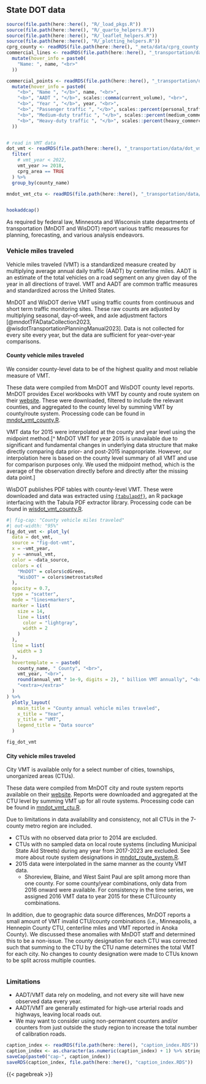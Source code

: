 ## State DOT data

```r
source(file.path(here::here(), "R/_load_pkgs.R"))
source(file.path(here::here(), "R/_quarto_helpers.R"))
source(file.path(here::here(), "R/_leaflet_helpers.R"))
source(file.path(here::here(), "R/_plotting_helpers.R"))
cprg_county <- readRDS(file.path(here::here(), "_meta/data/cprg_county.RDS"))
commercial_lines <- readRDS(file.path(here::here(), "_transportation/data/commercial_calibration_lines.RDS")) %>%
  mutate(hover_info = paste0(
    "Name: ", name, "<br>"
  ))

commercial_points <- readRDS(file.path(here::here(), "_transportation/data/commercial_calibration_points.RDS")) %>%
  mutate(hover_info = paste0(
    "<b>", "Name ", "</b>", name, "<br>",
    "<b>", "AADT ", "</b>", scales::comma(current_volume), "<br>",
    "<b>", "Year ", "</b>", year, "<br>",
    "<b>", "Passenger traffic ", "</b>", scales::percent(personal_traffic_ratio, accuracy = 1), "<br>",
    "<b>", "Medium-duty traffic ", "</b>", scales::percent(medium_commercial_ratio, accuracy = 1), "<br>",
    "<b>", "Heavy-duty traffic ", "</b>", scales::percent(heavy_commercial_ratio, accuracy = 1), "<br>"
  ))


# read in VMT data
dot_vmt <- readRDS(file.path(here::here(), "_transportation/data/dot_vmt.RDS")) %>%
  filter(
    # vmt_year < 2022,
    vmt_year >= 2018,
    cprg_area == TRUE
  ) %>%
  group_by(county_name)

mndot_vmt_ctu <- readRDS(file.path(here::here(), "_transportation/data/mndot_vmt_ctu.RDS"))


hookaddcap()
```

As required by federal law, Minnesota and Wisconsin state departments of transportation (MnDOT and WisDOT) report various traffic measures for planning, forecasting, and various analysis endeavors.

### Vehicle miles traveled

Vehicle miles traveled (VMT) is a standardized measure created by multiplying average annual daily traffic (AADT) by centerline miles. AADT is an estimate of the total vehicles on a road segment on any given day of the year in all directions of travel. VMT and AADT are common traffic measures and standardized across the United States. 

MnDOT and WisDOT derive VMT using traffic counts from continuous and short term traffic monitoring sites. These raw counts are adjusted by multiplying seasonal, day-of-week, and axle adjustment factors [@mndotTFADataCollection2023, @wisdotTransportationPlanningManual2023]. Data is not collected for every site every year, but the data are sufficient for year-over-year comparisons. 

#### County vehicle miles traveled

We consider county-level data to be of the highest quality and most reliable measure of VMT.

These data were compiled from MnDOT and WisDOT county level reports. MnDOT provides Excel workbooks with VMT by county and route system on their [website](https://www.dot.state.mn.us/roadway/data/data-products.html). These were downloaded, filtered to include the relevant counties, and aggregated to the county level by summing VMT by county/route system. Processing code can be found in [mndot_vmt_county.R](data-raw/mndot_vmt_county.R). 

VMT data for 2015 were interpolated at the county and year level using the midpoint method.[^ MnDOT VMT for year 2015 is unavailable due to significant and fundamental changes in underlying data structure that make directly comparing data prior- and post-2015 inappropriate. However, our interpolation here is based on the county level summary of all VMT and use for comparison purposes only. We used the midpoint method, which is the average of the observation directly before and directly after the missing data point.]

WisDOT publishes PDF tables with county-level VMT. These were downloaded and data was extracted using [`{tabulapdf}`](https://docs.ropensci.org/tabulapdf/), an R package interfacing with the Tabula PDF extractor library. Processing code can be found in [wisdot_vmt_county.R](data-raw/wisdot_vmt_county.R). 

```r
#| fig-cap: "County vehicle miles traveled"
#| out-width: "95%"
fig_dot_vmt <- plot_ly(
  data = dot_vmt,
  source = "fig-dot-vmt",
  x = ~vmt_year,
  y = ~annual_vmt,
  color = ~data_source,
  colors = c(
    "MnDOT" = colors$cdGreen,
    "WisDOT" = colors$metrostatsRed
  ),
  opacity = 0.7,
  type = "scatter",
  mode = "lines+markers",
  marker = list(
    size = 14,
    line = list(
      color = "lightgray",
      width = 2
    )
  ),
  line = list(
    width = 3
  ),
  hovertemplate = ~ paste0(
    county_name, " County", "<br>",
    vmt_year, "<br>",
    round(annual_vmt * 1e-9, digits = 2), " billion VMT annually", "<br>",
    "<extra></extra>"
  )
) %>%
  plotly_layout(
    main_title = "County annual vehicle miles traveled",
    x_title = "Year",
    y_title = "VMT",
    legend_title = "Data source"
  )

fig_dot_vmt
```

#### City vehicle miles traveled

City VMT is available only for a select number of cities, townships, unorganized areas (CTUs). 

These data were compiled from MnDOT city and route system reports available on their [website](https://www.dot.state.mn.us/roadway/data/data-products.html). Reports were downloaded and aggregated at the CTU level by summing VMT up for all route systems. Processing code can be found in [mndot_vmt_ctu.R](data-raw/mndot_vmt_ctu.R). 

Due to limitations in data availability and consistency, not all CTUs in the 7-county metro region are included. 

- CTUs with no observed data prior to 2014 are excluded.
- CTUs with no sampled data on local route systems (including Municipal State Aid Streets) during any year from 2017-2023 are excluded. See more about route system designations in [mndot_route_system.R](data-raw/mndot_route_system.R).
- 2015 data were interpolated in the same manner as the county VMT data. 
  - Shoreview, Blaine, and West Saint Paul are split among more than one county. For some county/year combinations, only data from 2016 onward were available. For consistency in the time series, we assigned 2016 VMT data to year 2015 for these CTU/county combinations.
  
In addition, due to geographic data source differences, MnDOT reports a small amount of VMT invalid CTU/county combinations (i.e., Minneapolis, a Hennepin County CTU, centerline miles and VMT reported in Anoka County). We discussed these anomalies with MnDOT staff and determined this to be a non-issue. The county designation for each CTU was corrected such that summing to the CTU by the CTU name determines the total VMT for each city. No changes to county designation were made to CTUs known to be split across multiple counties.

```r
```

<!-- ### Vehicle distribution by weight {#sec-vehicle-weight-dist} -->

<!-- To calibrate the generalized StreetLight Index to get commercial vehicle counts, we created a set of spatial lines (roads) to calibrate StreetLight's metrics. For each calibration road, we found the proportion of passenger, medium-, and heavy-duty vehicles in the most recently available year, up to 2021.  -->

<!-- State DOTs operate vehicle classification stations, which provide both the volume of traffic on a given road segment and, for some locations, the breakdown of volume by vehicle type. We obtained this breakdown using data from MnDOT [@mndotYearlyVolumeTrends2021] and WisDOT [@wisdotWisconsinVehicleClassification2020] reporting websites.  -->

<!-- MnDOT provides AADT road segments, which align with station identification numbers. Wisconsin does not readily supply AADT road segment data, so as suggested by the Wisconsin cartographers office [@statecartographersofficeWisconsinRoadData2021] we pulled OpenStreetMaps road data (OSM version `r wi_osm_meta$OSM_version`).  -->

<!-- Then, we selected only the stations within the study area with observations in the last five years (2017-2021). Finally, we joined this data with AADT [@mndotVMTRouteSystem2021, @wisdotWisconsinVehicleMiles2021] road segments by station ID. The road segments sampled include multiple road functional classes and segments in all counties. All traffic sensor stations pulled were permanent, continuous monitoring sites. Data were cross-validated by verifying AADT and weight distribution fields on [MnDOT](https://mndot.maps.arcgis.com/apps/webappviewer/index.html?id=7b3be07daed84e7fa170a91059ce63bb) and [WisDOT](https://wisdot.maps.arcgis.com/apps/webappviewer/index.html?id=2e12a4f051de4ea9bc865ec6393731f8) traffic mapping applications.  -->

<!-- Data were processed in R scripts: [wisdot_stations.R](data-raw/wisdot_stations.R), [mndot_extract_yearly_volume_trends.R](data-raw/mndot_extract_yearly_volume_trends.R),  [mndot_stations.R](data-raw/mndot_stations.R), [stl_calibration_lines_points.R](data-raw/stl_calibration_lines_points.R).   -->

<!-- ```{r fig-map-calibration-set} -->
<!-- #| fig-cap: "StreetLight calibration locations and values" -->
<!-- #| out-width: "95%" -->
<!-- #| out-height: "500px" -->


<!-- bound_box <- st_bbox(commercial_lines) %>% -->
<!--   unlist() -->

<!-- fig_map_calibration_set <- -->
<!--   council_leaflet() %>% -->
<!--   addPolygons( -->
<!--     data = cprg_county %>% -->
<!--       sf::st_transform(4326), -->
<!--     fill = FALSE, -->
<!--     color = "gray", -->
<!--     popup = cprg_county$NAMELSAD, -->
<!--     group = "County outlines" -->
<!--   ) %>% -->
<!--   addPolylines( -->
<!--     data = commercial_lines, -->
<!--     weight = 6, -->
<!--     color = "black", -->
<!--     popup = commercial_lines$hover_info, -->
<!--     group = "Road segments" -->
<!--   ) %>% -->
<!--   addCircleMarkers( -->
<!--     data = commercial_points, -->
<!--     popup = commercial_points$hover_info, -->
<!--     fillColor = colors$councilBlue, -->
<!--     radius = 10, -->
<!--     group = "Stations" -->
<!--   ) %>% -->
<!--   leaflet::addLayersControl( -->
<!--     overlayGroups = c( -->
<!--       "County outlines", -->
<!--       "Stations", -->
<!--       "Road segments" -->
<!--     ) -->
<!--   ) %>% -->
<!--   fitBounds( -->
<!--     lng1 = bound_box[[1]], -->
<!--     lng2 = bound_box[[3]], -->
<!--     lat1 = bound_box[[2]], -->
<!--     lat2 = bound_box[[4]] -->
<!--   ) -->

<!-- fig_map_calibration_set -->
<!-- ``` -->

<!-- Only `r nrow(commercial_points)` calibration roads were used for this inventory due to data availability constraints.  -->

<!-- ```{r fig-vehicle-weight-distribution} -->
<!-- #| fig-cap: "Vehicle weight distribution at calibration points" -->
<!-- #| out-width: "95%" -->
<!-- calibration_long <- commercial_points %>% -->
<!--   arrange(-heavy_commercial_ratio) %>% -->
<!--   select( -->
<!--     name, -->
<!--     year, -->
<!--     personal_traffic_ratio, -->
<!--     medium_commercial_ratio, -->
<!--     heavy_commercial_ratio -->
<!--   ) %>% -->
<!--   sf::st_drop_geometry() %>% -->
<!--   tidyr::pivot_longer( -->
<!--     cols = c( -->
<!--       personal_traffic_ratio, -->
<!--       medium_commercial_ratio, -->
<!--       heavy_commercial_ratio -->
<!--     ), -->
<!--     names_to = "vehicle_weight" -->
<!--   ) %>% -->
<!--   mutate( -->
<!--     vehicle_weight = -->
<!--       case_when( -->
<!--         vehicle_weight == "personal_traffic_ratio" ~ "Passenger", -->
<!--         vehicle_weight == "medium_commercial_ratio" ~ "Medium-duty", -->
<!--         vehicle_weight == "heavy_commercial_ratio" ~ "Heavy-duty", -->
<!--       ) -->
<!--   ) -->

<!-- fig_vehicle_weight_distribution <- plot_ly( -->
<!--   data = calibration_long, -->
<!--   source = "fig-vehicle-weight-distribution", -->
<!--   type = "bar", -->
<!--   x = ~name, -->
<!--   y = ~value, -->
<!--   color = ~vehicle_weight, -->
<!--   colors = unlist(vehicle_weight_colors), -->
<!--   hoverinfo = "text", -->
<!--   hovertemplate = ~ paste0( -->
<!--     "Name: ", name, "<br>", -->
<!--     "Year: ", year, "<br>", -->
<!--     scales::percent(value, accuracy = 1), " ", vehicle_weight, "<br>", -->
<!--     "<extra></extra>" -->
<!--   ) -->
<!-- ) %>% -->
<!--   plotly_layout( -->
<!--     main_title = "Vehicle weight distribution", -->
<!--     subtitle = "Select locations used for calibration", -->
<!--     y_title = "Proportion of all traffic", -->
<!--     x_title = "Calibration zone", -->
<!--     legend_title = "Vehicle weight" -->
<!--   ) %>% -->
<!--   layout( -->
<!--     barmode = "stack", -->
<!--     xaxis = list( -->
<!--       rangemode = "normal", -->
<!--       ticktext = "" -->
<!--     ), -->
<!--     yaxis = list( -->
<!--       tickformat = "1%" -->
<!--     ) -->
<!--   ) -->

<!-- fig_vehicle_weight_distribution -->
<!-- ``` -->


### Limitations

- AADT/VMT data rely on modeling, and not every site will have new observed data every year. 
- AADT/VMT are generally estimated for high-use arterial roads and highways, leaving local roads out.
- We may want to consider using non-permanent counters and/or counters from just outside the study region to increase the total number of calibration roads. 


<!-- ### Data dictionaries -->

<!-- ```{r tbl-dot-vmt-meta} -->
<!-- #| tbl-cap: "County vehicle miles traveled metadata" -->
<!-- #| out-width: "95%" -->
<!-- dot_vmt_meta <- readRDS(file.path(here::here(), "_transportation/data/dot_vmt_meta.RDS")) -->

<!-- dot_vmt_meta %>% -->
<!--   gt() %>% -->
<!--   gt::opt_row_striping() %>% -->
<!--   tab_style( -->
<!--     style = cell_text(weight = "bold"), -->
<!--     locations = cells_column_labels() -->
<!--   ) %>% -->
<!--   gt::as_raw_html() -->
<!-- ``` -->


```r
caption_index <- readRDS(file.path(here::here(), "caption_index.RDS"))
caption_index <- as.character(as.numeric(caption_index) + 1) %>% stringr::str_pad(width = 2, side = "left", pad = "0")
saveCap(paste0("cap-", caption_index))
saveRDS(caption_index, file.path(here::here(), "caption_index.RDS"))
```
{{< pagebreak >}}
